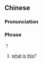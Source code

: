 {{also|这是什么|這是甚麼}}
==Chinese==
{{phrasebook|zh}}
{{zh-forms|s=这是什么|t2=這是甚麼|type=112}}

===Pronunciation===
{{zh-pron
|m=zhè shì shénme
|cat=ph
}}

===Phrase===
{{zh-phrase}}？

# [[what]] [[is]] [[this]]?